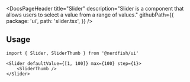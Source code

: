 <DocsPageHeader
	title="Slider"
	description="Slider is a component that allows users to select a value from a range of values."
	githubPath={{
		package: 'ui',
		path: 'slider.tsx',
	}}
/>

<ComponentExample src="/src/app/docs/components/slider/example.tsx">
	<SliderExample />
</ComponentExample>

## Usage

```tsx
import { Slider, SliderThumb } from '@nerdfish/ui'
```

```tsx
<Slider defaultValue={[1, 100]} max={100} step={1}>
	<SliderThumb />
</Slider>
```
